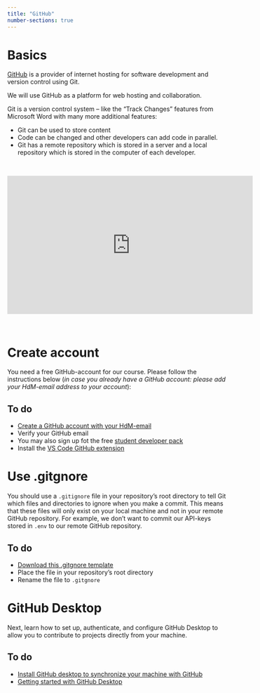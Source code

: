 ```yaml
---
title: "GitHub"
number-sections: true
---
```


# Basics

[GitHub](https://github.com/) is a provider of internet hosting for software development and version control using Git. 

:::{.callout-note}
 We will use GitHub as a platform for web hosting and collaboration.
:::

Git is a version control system -- like the "Track Changes" features from Microsoft Word with many more additional features:

- Git can be used to store content 
- Code can be changed and other developers can add code in parallel.
- Git has a remote repository which is stored in a server and a local repository which is stored in the computer of each developer.  

<br>

<iframe width="560" height="315" src="https://www.youtube.com/embed/w3jLJU7DT5E" title="YouTube video player" frameborder="0" allow="accelerometer; autoplay; clipboard-write; encrypted-media; gyroscope; picture-in-picture" allowfullscreen></iframe>  

<br>

# Create account

You need a free GitHub-account for our course. Please follow the instructions below (*in case you already have a GitHub account: please add your HdM-email address to your account*):

::: {.callout-important}
## To do

- [Create a GitHub account with your HdM-email](https://github.com/join)
- Verify your GitHub email
- You may also sign up fot the free [student developer pack](https://education.github.com/pack)  
- Install the [VS Code GitHub extension](https://code.visualstudio.com/docs/editor/github)

:::

# Use .gitgnore 

You should use a `.gitignore` file in your repository's root directory to tell Git which files and directories to ignore when you make a commit. This means that these files will only exist on your local machine and not in your remote GitHub repository. For example, we don't want to commit our API-keys stored in `.env` to our remote GitHub repository.

::: {.callout-important}
## To do

- [Download this .gitgnore template](https://raw.githubusercontent.com/kirenz/lab-toolkit/main/.gitignore)
- Place the file in your repository's root directory
- Rename the file to `.gitgnore`

:::

<!-- To learn more about API saftey, review [this information]( https://help.openai.com/en/articles/5112595-best-practices-for-api-key-safety). -->


# GitHub Desktop

Next, learn how to set up, authenticate, and configure GitHub Desktop to allow you to contribute to projects directly from your machine.

::: {.callout-important}
## To do
- [Install GitHub desktop to synchronize your machine with GitHub](https://desktop.github.com/)
- [Getting started with GitHub Desktop](https://docs.github.com/en/desktop/installing-and-configuring-github-desktop/overview/getting-started-with-github-desktop)
:::


<!--
### GitHub SSH Key

Using the SSH protocol, you can connect and authenticate to remote servers and services from your terminal. With SSH keys, you can connect to GitHub without supplying your username and personal access token at each visit.

1. [Check for existing SSH keys](https://docs.github.com/en/authentication/connecting-to-github-with-ssh/checking-for-existing-ssh-keys)
1. [Generate a SSH-Key](https://docs.github.com/en/authentication/connecting-to-github-with-ssh/generating-a-new-ssh-key-and-adding-it-to-the-ssh-agent)
1. [Add a new SSH key](https://docs.github.com/en/authentication/connecting-to-github-with-ssh/adding-a-new-ssh-key-to-your-github-account)
1. [Test connection](https://docs.github.com/en/authentication/connecting-to-github-with-ssh/testing-your-ssh-connection)
-->

